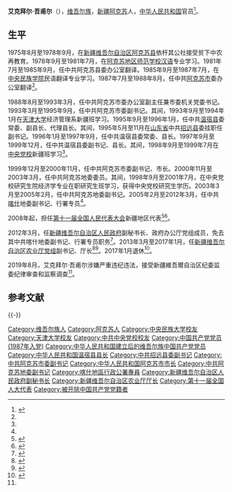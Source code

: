 '''艾克拜尔·吾甫尔'''（{{bd|1959年|1月||}}），[[维吾尔族|维吾尔族]]，[[新疆|新疆]][[阿克苏|阿克苏]]人，[[中华人民共和国|中华人民共和国]]官员<ref name=jj>{{Cite web |url = http://cctvenchiridion.cctv.com/special/C20768/20080314/101961.shtml |title = 艾克拜尔·吾甫尔简介 |author =  |date = 2008-03-14 |publisher = 央视网 |language =  |accessdate =  |quote =  |archive-date = 2017-10-15 |archive-url = https://web.archive.org/web/20171015095223/http://cctvenchiridion.cctv.com/special/C20768/20080314/101961.shtml |dead-url = no }}</ref>。

==生平==
1975年8月至1978年9月，在[[新疆维吾尔自治区|新疆维吾尔自治区]][[阿克苏县|阿克苏县]]依杆其公社接受贫下中农再教育。1978年9月至1981年7月，在[[阿克苏教育学院|阿克苏地区师范学校]][[汉语|汉语]]专业学习。1981年7月至1985年9月，任中共阿克苏县委办公室翻译。1985年9月至1987年7月，在[[中央民族学院|中央民族学院]]民语翻译专业学习。1987年7月至1988年8月，任中共[[阿克苏市|阿克苏市]]委办公室翻译<ref name=jj/>。

1988年8月至1993年3月，任中共阿克苏市委办公室副主任兼市委机关党委书记。1993年3月至1995年9月，任中共阿克苏市委副书记。其间，1993年9月至1994年1月在[[天津大学|天津大学]]经济管理系新疆班学习。1995年9月至1996年1月，任中共[[温宿县|温宿县]]委常委、副县长、代理县长。其间，1995年5月至11月在[[山东省|山东省]]中共[[招远县|招远县]]委挂职任副书记。1996年1月至1997年9月，任中共温宿县委常委、县长。1997年9月至1999年12月，任中共温宿县委副书记、县长。其间，1998年9月至1999年7月在[[中共中央党校|中央党校]]新疆班学习<ref name=jj/>。

1999年12月至2000年11月，任中共阿克苏市委副书记、市长。2000年11月至2003年3月，任中共阿克苏地委委员。其间，1998年9月至2001年7月，在中央党校研究生院经济学专业在职研究生班学习，获得中央党校研究生学历。2003年3月至2005年2月，任中共阿克苏地委副书记。2005年2月至2012年3月，任中共[[喀什地区|喀什]]地委副书记、行署专员<ref name=jj/>。

2008年起，担任[[第十一届全国人民代表大会|第十一届全国人民代表大会]]新疆地区代表<ref>{{cite web|author=新华网|title=第十一届全国人大代表|url=http://news.xinhuanet.com/ziliao/2008-03/03/content_7708230.htm?node=36628|publisher=新华网|accessdate=2014-01-07|archive-date=2014-01-10|archive-url=https://web.archive.org/web/20140110211415/http://news.xinhuanet.com/ziliao/2008-03/03/content_7708230.htm?node=36628|dead-url=no}}</ref><ref>{{cite news|title=全国人大代表信息-艾克拜尔·吾甫尔|url= http://210.82.31.1:8084/delegate/viewDelegate.action?dbid=112607|accessdate=2013-04-05|newspaper=全国人大网|archive-url=https://web.archive.org/web/20140527225316/http://www.npc.gov.cn/delegate/viewDelegate.action?dbid=112607|archive-date=2014-05-27|dead-url=yes}}</ref>。

2012年3月，任[[新疆维吾尔自治区人民政府|新疆维吾尔自治区人民政府]]副秘书长、政府办公厅党组成员，免去其中共喀什地委副书记、行署专员职务<ref>{{Cite web |url = http://district.ce.cn/newarea/sddy/201207/04/t20120704_23460997.shtml |title = 新疆调整沙尔合提·阿汗、塔里哈提·吾逊、麦尔丹·木盖提等职务 |author =  |date = 2012-07-04 |publisher = 中国经济网 |language =  |accessdate =  |quote =  |archive-date = 2019-08-26 |archive-url = https://web.archive.org/web/20190826015856/http://district.ce.cn/newarea/sddy/201207/04/t20120704_23460997.shtml |dead-url = no }}</ref>。2013年3月至2017年1月，任[[新疆维吾尔自治区农业厅|新疆维吾尔自治区农业厅]][[党组|党组]]副书记、厅长<ref>{{Cite web  |url =http://news.sina.com.cn/c/2013-03-31/104026693904.shtml  |title =新疆维吾尔自治区人民代表大会常务委员会任免名单  |author =  |date =2013-03-31  |publisher =新浪  |language =  |accessdate =  |quote =  |archive-date =2019-08-31  |archive-url =https://web.archive.org/web/20190831215630/http://news.sina.com.cn/c/2013-03-31/104026693904.shtml  |dead-url =no  }}</ref><ref>{{Cite web |url = http://news.hexun.com/2017-01-04/187607086.html |title = 新疆维吾尔自治区人民代表大会常务委员会任免名单 |author =  |date = 2017-01-04 |publisher = 和讯 |language =  |accessdate =  |quote =  |archive-date = 2019-09-01 |archive-url = https://web.archive.org/web/20190901134622/http://news.hexun.com/2017-01-04/187607086.html |dead-url = no }}</ref>。2017年1月退休<ref name="jian">{{Cite web |url=http://www.xjjw.gov.cn/zhuzhan/toutwiaoy/20190826/24512.html |title=自治区原农业厅党组副书记、厅长艾克拜尔•吾甫尔接受纪律审查和监察调查 |access-date=2019-08-26 |archive-url=https://web.archive.org/web/20190826084009/http://www.xjjw.gov.cn/zhuzhan/toutwiaoy/20190826/24512.html |archive-date=2019-08-26 |dead-url=yes }}</ref>。

2019年8月，艾克拜尔·吾甫尔涉嫌严重违纪违法，接受新疆維吾爾自治区纪委监委纪律审查和监察调查<ref name="jian"/>。

== 参考文献 ==
{{Reflist|30em}}

{{-}}
{{s-start}}
{{s-gov|prc}}
{{s-before|[[艾则孜·克尤木|艾则孜·克尤木]]}}
{{s-title|[[新疆维吾尔自治区农业厅|新疆维吾尔自治区农业厅]]厅长|2013年3月—2017年1月}}
{{s-after|？}}
{{s-end}}
{{中共十九大以来的反腐败工作}}

[[Category:维吾尔族人|Category:维吾尔族人]]
[[Category:阿克苏人|Category:阿克苏人]]
[[Category:中央民族大学校友|Category:中央民族大学校友]]
[[Category:天津大学校友|Category:天津大学校友]]
[[Category:中共中央党校校友|Category:中共中央党校校友]]
[[Category:中国共产党党员_(1987年入党)|Category:中国共产党党员 (1987年入党)]]
[[Category:中华人民共和国建立后的维吾尔族中国共产党党员|Category:中华人民共和国建立后的维吾尔族中国共产党党员]]
[[Category:中华人民共和国温宿县县长|Category:中华人民共和国温宿县县长]]
[[Category:中共招远县委副书记|Category:中共招远县委副书记]]
[[Category:中共阿克苏市委副书记|Category:中共阿克苏市委副书记]]
[[Category:中华人民共和国阿克苏市市长|Category:中华人民共和国阿克苏市市长]]
[[Category:中共阿克苏地委副书记|Category:中共阿克苏地委副书记]]
[[Category:喀什地區行政公署專員|Category:喀什地區行政公署專員]]
[[Category:新疆维吾尔自治区人民政府副秘书长|Category:新疆维吾尔自治区人民政府副秘书长]]
[[Category:新疆维吾尔自治区农业厅厅长|Category:新疆维吾尔自治区农业厅厅长]]
[[Category:第十一届全国人大代表|Category:第十一届全国人大代表]]
[[Category:被开除中国共产党党籍者|Category:被开除中国共产党党籍者]]